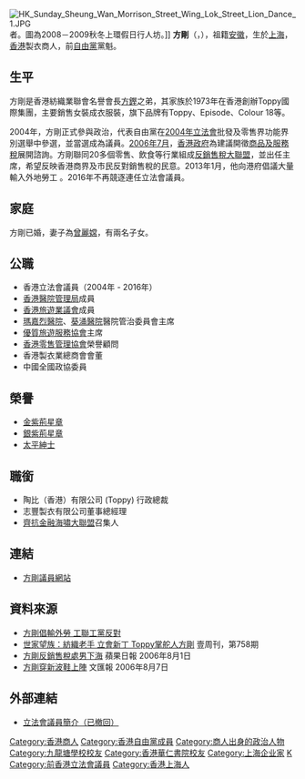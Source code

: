 {{Otheruses|方剛|subject=香港商人方剛|other=其他同名人物}}
{{Multiple issues|
{{Blpsources|time=2020-01-05T15:10:43+00:00}}
{{No footnotes|time=2020-01-05T15:10:43+00:00}}
}}
{{Infobox Officeholder
| name   = 方剛<br>Vincent Fang-kang
| honorific-suffix = [[金紫荊星章|GBS]] [[太平紳士|JP]]
| image     = [[File:Vincent_Fang_2015.jpg|200px]]
|office1      = {{LIBP}}黨魁
|term_start1  = 2014年12月1日
|term_end1    = 2016年10月7日
|predecessor1 = [[田北俊|田北俊]]
|successor1   = [[鍾國斌|鍾國斌]]
|office      =[[香港立法會|香港立法會]][[香港立法會議員列表|議員]]
|term_start  = 2004年10月1日
|term_end    = 2016年9月30日
|predecessor = [[周梁淑怡|周梁淑怡]]
|successor   = [[邵家輝|邵家輝]]
|spouse=曾麗嫦
|constituency = [[批發及零售界功能界別|批發及零售界]]
|birth_date   = {{birth_date_and_age|1943|5|7}}
|birth_place  = {{flagicon|ROC}} [[汪精卫政权|中華民國]][[上海市_(中華民國)|上海特別市]]
|occupation      = 立法會議員<br>陶比（香港）有限公司行政總裁<br>志豐製衣有限公司董事總經理
|party           = {{LIBP}}
|educate         = [[九龍塘學校（小學部）|九龍塘學校（小學部）]]<br>[[香港華仁書院|香港華仁書院]] (1962)<br>[[美國|美國]][[北卡羅來納州立大學|北卡羅來納州立大學]]紡織工程學士 (1967)<br>[[美國|美國]][[北卡羅來納州立大學|北卡羅來納州立大學]]紡織工程碩士 (1969)
}}
[[File:HK_Sunday_Sheung_Wan_Morrison_Street_Wing_Lok_Street_Lion_Dance_1.JPG|thumb]]者。圖為2008－2009秋冬上環假日行人坊。]]
'''方剛'''{{GBSHK}}{{JP}}（{{lang-en|'''Vincent Fang-kang'''}}，{{bd|1943年|5月7日|catIdx=F方}}），祖籍[[安徽|安徽]]，生於[[上海|上海]]，[[香港|香港]]製衣商人，前[[自由黨_(香港)|自由黨]]黨魁。

==生平==
方剛是香港紡織業聯會名譽會長[[方鏗|方鏗]]之弟，其家族於1973年在香港創辦Toppy國際集團，主要銷售女裝成衣服裝，旗下品牌有Toppy、Episode、Colour 18等。

2004年，方剛正式參與政治，代表自由黨在[[2004年香港立法會選舉|2004年立法會]]批發及零售界功能界別選舉中參選，並當選成為議員。[[2006年7月|2006年7月]]，[[香港政府|香港政府]]為建議開徵[[商品及服務稅|商品及服務稅]]展開諮詢。方剛聯同20多個零售、飲食等行業組成[[反銷售稅大聯盟|反銷售稅大聯盟]]，並出任主席，希望反映香港商界及市民反對銷售稅的民意。2013年1月，他向港府倡議大量輸入外地勞工 。2016年不再競逐連任立法會議員。

==家庭==
方剛已婚，妻子為[[曾麗嫦|曾麗嫦]]，有兩名子女。

==公職==
*香港立法會議員（2004年 - 2016年）
*[[香港醫院管理局|香港醫院管理局]]成員
*[[香港旅遊業議會|香港旅遊業議會]]成員
*[[瑪嘉烈醫院|瑪嘉烈醫院]]、[[葵涌醫院|葵涌醫院]]醫院管治委員會主席
*[[優質旅遊服務協會|優質旅遊服務協會]]主席
*[[香港零售管理協會|香港零售管理協會]]榮譽顧問
*香港製衣業總商會會董
*中國全國政協委員

==榮譽==
*[[金紫荊星章|金紫荊星章]]
*[[銀紫荊星章|銀紫荊星章]]
*[[太平紳士|太平紳士]]

==職銜== 
*陶比（香港）有限公司 (Toppy) 行政總裁
*志豐製衣有限公司董事總經理
*[[齊抗金融海嘯大聯盟|齊抗金融海嘯大聯盟]]召集人

==連結==
*[https://web.archive.org/web/20160304215535/http://www.vincentfang.com/ 方剛議員網站]

==資料來源==
*[http://www.mpfinance.com/htm/finance/20130118/news/ec_gag6.htm 方剛倡輸外勞 工聯工黨反對] {{Wayback|url=http://www.mpfinance.com/htm/finance/20130118/news/ec_gag6.htm |date=20160304135633 }} 
*[http://next.atnext.com/template/next/art_main.cfm?iss_id=758&sec_id=1000848&art_id=4309843 世家望族：紡織老手 立會新丁 Toppy掌舵人方剛] {{Wayback|url=http://next.atnext.com/template/next/art_main.cfm?iss_id=758&sec_id=1000848&art_id=4309843 |date=20070311061404 }} 壹周刊，第758期
*[http://appledaily.atnext.com/template/apple/art_main.cfm?iss_id=20060801&sec_id=4104&subsec_id=15333&art_id=6179098 方剛反銷售稅處男下海]{{dead link|date=2018年3月 |bot=InternetArchiveBot |fix-attempted=yes }}  蘋果日報  2006年8月1日
*[https://web.archive.org/web/20061115050503/http://www.wenweipo.com/news.phtml?news_id=HK0608070012&loc=LU&cat=673xg&no_combo=1 方剛穿新波鞋上陣] 文匯報  2006年8月7日

==外部連結==
*[https://web.archive.org/web/20070312173433/http://www.legco.gov.hk/general/chinese/members/yr04-08/fk.htm 立法會議員簡介（已撤回）]
{{start box}}
{{p-post|香港}}
{{s-before|[[田北俊|田北俊]]}}
{{s-title|{{LIBP}}黨魁|2014年－2016年}}
{{s-after|[[鍾國斌|鍾國斌]]}}
{{end}}

{{香港特別行政區第三屆立法會議員}}
{{香港特別行政區第四屆立法會議員}}
{{香港特別行政區第五屆立法會議員}}
{{Authority control}}
{{DEFAULTSORT:F}}
[[Category:香港商人|Category:香港商人]]
[[Category:香港自由黨成員|Category:香港自由黨成員]]
[[Category:商人出身的政治人物|Category:商人出身的政治人物]]
[[Category:九龍塘學校校友|Category:九龍塘學校校友]]
[[Category:香港華仁書院校友|Category:香港華仁書院校友]]
[[Category:上海企业家|Category:上海企业家]]
[[Category:方姓|K]]
[[Category:前香港立法會議員|Category:前香港立法會議員]]
[[Category:香港上海人|Category:香港上海人]]